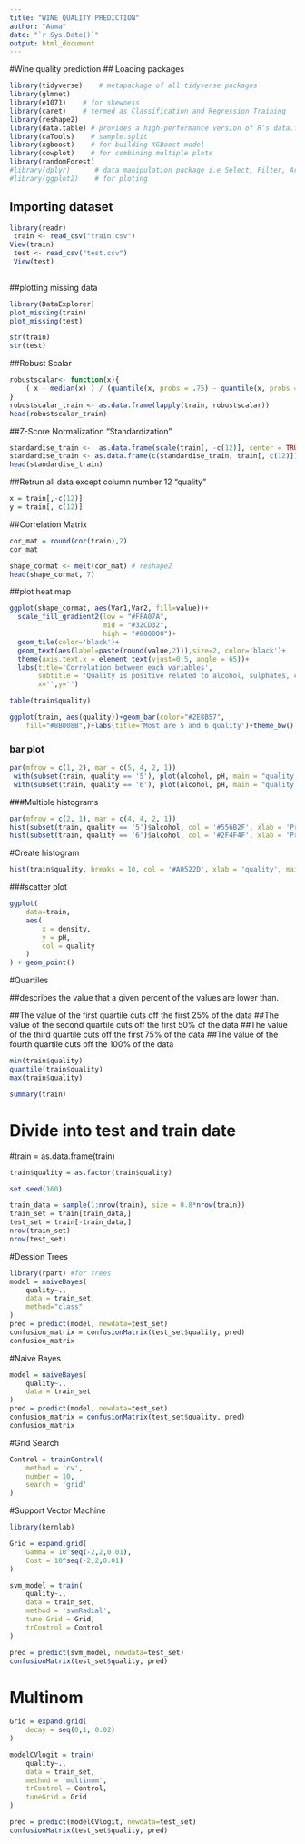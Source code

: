 ```yaml
---
title: "WINE QUALITY PREDICTION"
author: "Auma"
date: "`r Sys.Date()`"
output: html_document
---
```

#Wine quality prediction
## Loading packages
```r

library(tidyverse)    # metapackage of all tidyverse packages
library(glmnet)
library(e1071)    # for skewness  
library(caret)    # termed as Classification and Regression Training
library(reshape2)
library(data.table) # provides a high-performance version of R’s data.frame
library(caTools)    # sample.split
library(xgboost)    # for building XGBoost model
library(cowplot)    # for combining multiple plots 
library(randomForest)
#library(dplyr)      # data manipulation package i.e Select, Filter, Arrange, Mutate, and Summarize 
#library(ggplot2)    # for ploting 


```

## Importing dataset

```r
library(readr)
 train <- read_csv("train.csv")
View(train)
 test <- read_csv("test.csv")
 View(test)
 
```

##plotting missing data

```r
library(DataExplorer)
plot_missing(train)
plot_missing(test)


```


```r
str(train)
str(test)
```



##Robust Scalar

```r
robustscalar<- function(x){
    ( x - median(x) ) / (quantile(x, probs = .75) - quantile(x, probs = .25) )
}
robustscalar_train <- as.data.frame(lapply(train, robustscalar))
head(robustscalar_train)

```

##Z-Score Normalization "Standardization"

```r
standardise_train <-  as.data.frame(scale(train[, -c(12)], center = TRUE, scale = TRUE))
standardise_train <- as.data.frame(c(standardise_train, train[, c(12)]))
head(standardise_train)


```

##Retrun all data except column number 12 "quality"

```r
x = train[,-c(12)]
y = train[, c(12)]

```

##Correlation Matrix

```r
cor_mat = round(cor(train),2)
cor_mat

```

```r
shape_cormat <- melt(cor_mat) # reshape2
head(shape_cormat, 7)

```

##plot heat map

```r
ggplot(shape_cormat, aes(Var1,Var2, fill=value))+
  scale_fill_gradient2(low = "#FFA07A",
                       mid = "#32CD32",
                       high = "#800000")+
  geom_tile(color='black')+
  geom_text(aes(label=paste(round(value,2))),size=2, color='black')+
  theme(axis.text.x = element_text(vjust=0.5, angle = 65))+
  labs(title='Correlation between each variables',
       subtitle = 'Quality is positive related to alcohol, sulphates, citric acid, fixed acidity; Quality is negative related to volatile acidity',
       x='',y='')

```

```r
table(train$quality)

```


```r
ggplot(train, aes(quality))+geom_bar(color="#2E8B57",
    fill="#8B008B",)+labs(title='Most are 5 and 6 quality')+theme_bw()

```

### bar plot

```r
par(mfrow = c(1, 2), mar = c(5, 4, 2, 1))
 with(subset(train, quality == '5'), plot(alcohol, pH, main = "quality == 5", col = '#FF0000'))
 with(subset(train, quality == '6'), plot(alcohol, pH, main = "quality == 6", col = '#FF0000'))

```

###Multiple histograms 

```r
par(mfrow = c(2, 1), mar = c(4, 4, 2, 1))
hist(subset(train, quality == '5')$alcohol, col = '#556B2F', xlab = 'Price', ylab = 'Count', main = 'Histogram of quality(5) Vs quality distribution')
hist(subset(train, quality == '6')$alcohol, col = '#2F4F4F', xlab = 'Price', ylab = 'Count', main = 'Histogram of quality(6) Vs quality distribution')

```

#Create histogram

```r

hist(train$quality, breaks = 10, col = '#A0522D', xlab = 'quality', main  = 'Histogram of quality')
```

###scatter plot

```r
ggplot(
    data=train, 
    aes(
        x = density,
        y = pH,
        col = quality
    )
) + geom_point()

```

#Quartiles

##describes the value that a given percent of the values are lower than.

##The value of the first quartile cuts off the first 25% of the data
##The value of the second quartile cuts off the first 50% of the data
##The value of the third quartile cuts off the first 75% of the data
##The value of the fourth quartile cuts off the 100% of the data


```r

min(train$quality)
quantile(train$quality) 
max(train$quality)

```

```r
summary(train)

```

# Divide into test and train date
#train = as.data.frame(train)

```r
train$quality = as.factor(train$quality)

set.seed(160)

train_data = sample(1:nrow(train), size = 0.8*nrow(train))
train_set = train[train_data,]
test_set = train[-train_data,]
nrow(train_set)
nrow(test_set)

```

#Dession Trees

```r
library(rpart) #for trees
model = naiveBayes(
    quality~., 
    data = train_set,
    method="class"
)
pred = predict(model, newdata=test_set)
confusion_matrix = confusionMatrix(test_set$quality, pred)
confusion_matrix

```

#Naive Bayes

```r
model = naiveBayes(
    quality~., 
    data = train_set
)
pred = predict(model, newdata=test_set)
confusion_matrix = confusionMatrix(test_set$quality, pred)
confusion_matrix

```

#Grid Search

```r
Control = trainControl(
    method = 'cv', 
    number = 10,
    search = 'grid'
)

```

#Support Vector Machine

```r
library(kernlab)

Grid = expand.grid(
    Gamma = 10^seq(-2,2,0.01), 
    Cost = 10^seq(-2,2,0.01)
)

svm_model = train(
    quality~., 
    data = train_set,
    method = 'svmRadial',
    tune.Grid = Grid,
    trControl = Control 
)

```



```r
pred = predict(svm_model, newdata=test_set)
confusionMatrix(test_set$quality, pred)

```

# Multinom

```r
Grid = expand.grid(
    decay = seq(0,1, 0.02)
)

modelCVlogit = train(
    quality~., 
    data = train_set,
    method = 'multinom', 
    trControl = Control,
    tuneGrid = Grid
)

```

```r
pred = predict(modelCVlogit, newdata=test_set)
confusionMatrix(test_set$quality, pred)

```

